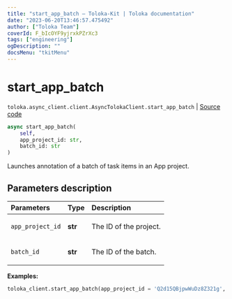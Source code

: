 ```yaml
---
title: "start_app_batch — Toloka-Kit | Toloka documentation"
date: "2023-06-20T13:46:57.475492"
author: ["Toloka Team"]
coverId: F_bIcOYF9yjrxkPZrXc3
tags: ["engineering"]
ogDescription: ""
docsMenu: "tkitMenu"
---
```


# start_app_batch

`toloka.async_client.client.AsyncTolokaClient.start_app_batch` | [Source code](https://github.com/Toloka/toloka-kit/blob/v1.2.0/src/async_client/client.py#L0)

```python
async start_app_batch(
    self,
    app_project_id: str,
    batch_id: str
)
```

Launches annotation of a batch of task items in an App project.

## Parameters description

| Parameters | Type | Description |
| :----------| :----| :-----------|
`app_project_id`|**str**|<p>The ID of the project.</p>
`batch_id`|**str**|<p>The ID of the batch.</p>

**Examples:**

```python
toloka_client.start_app_batch(app_project_id = 'Q2d15QBjpwWuDz8Z321g', app_batch_id = '4Va2BBWKL88S4QyAgVje')
```